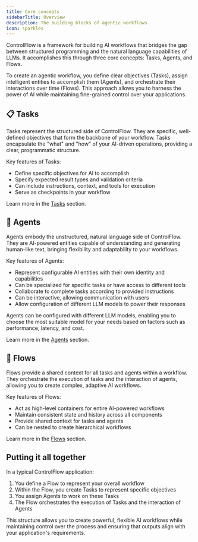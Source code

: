 ```yaml
---
title: Core concepts
sidebarTitle: Overview
description: The building blocks of agentic workflows
icon: sparkles
---
```



ControlFlow is a framework for building AI workflows that bridges the gap between 
structured programming and the natural language capabilities of LLMs. It 
accomplishes this through three core concepts: Tasks, Agents, and Flows.

To create an agentic workflow, you define clear objectives (Tasks), assign 
intelligent entities to accomplish them (Agents), and orchestrate their 
interactions over time (Flows). This approach allows you to harness the power 
of AI while maintaining fine-grained control over your applications.

## 📋 Tasks

Tasks represent the structured side of ControlFlow. They are specific, 
well-defined objectives that form the backbone of your workflow. Tasks 
encapsulate the "what" and "how" of your AI-driven operations, providing a 
clear, programmatic structure.

Key features of Tasks:
- Define specific objectives for AI to accomplish
- Specify expected result types and validation criteria
- Can include instructions, context, and tools for execution
- Serve as checkpoints in your workflow

Learn more in the [Tasks](/concepts/tasks) section.

## 🦾 Agents

Agents embody the unstructured, natural language side of ControlFlow. They are 
AI-powered entities capable of understanding and generating human-like text,
bringing flexibility and adaptability to your workflows.

Key features of Agents:
- Represent configurable AI entities with their own identity and capabilities
- Can be specialized for specific tasks or have access to different tools
- Collaborate to complete tasks according to provided instructions
- Can be interactive, allowing communication with users
- Allow configuration of different LLM models to power their responses

Agents can be configured with different LLM models, enabling you to choose the 
most suitable model for your needs based on factors such as performance, 
latency, and cost.

Learn more in the [Agents](/concepts/agents) section.

## 🧩 Flows

Flows provide a shared context for all tasks and agents within a workflow. They 
orchestrate the execution of tasks and the interaction of agents, allowing you 
to create complex, adaptive AI workflows.

Key features of Flows:
- Act as high-level containers for entire AI-powered workflows
- Maintain consistent state and history across all components
- Provide shared context for tasks and agents
- Can be nested to create hierarchical workflows

Learn more in the [Flows](/concepts/flows) section.

## Putting it all together

In a typical ControlFlow application:

1. You define a Flow to represent your overall workflow
2. Within the Flow, you create Tasks to represent specific objectives
3. You assign Agents to work on these Tasks
4. The Flow orchestrates the execution of Tasks and the interaction of Agents

This structure allows you to create powerful, flexible AI workflows while 
maintaining control over the process and ensuring that outputs align with your 
application's requirements.
